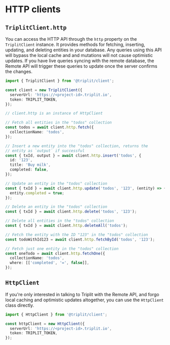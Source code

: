 # HTTP clients

## `TriplitClient.http`

You can access the HTTP API through the `http` property on the `TriplitClient` instance. It provides methods for fetching, inserting, updating, and deleting entities in your database. Any queries using this API will bypass the local cache and and mutations will not cause optimistic updates. If you have live queries syncing with the remote database, the Remote API will trigger these queries to update once the server confirms the changes.

```ts
import { TriplitClient } from '@triplit/client';

const client = new TriplitClient({
  serverUrl: 'https://<project-id>.triplit.io',
  token: TRIPLIT_TOKEN,
});

// client.http is an instance of HttpClient

// Fetch all entities in the "todos" collection
const todos = await client.http.fetch({
  collectionName: 'todos',
});

// Insert a new entity into the "todos" collection, returns the
// entity as `output` if successful
const { txId, output } = await client.http.insert('todos', {
  id: '123',
  title: 'Buy milk',
  completed: false,
});

// Update an entity in the "todos" collection
const { txId } = await client.http.update('todos', '123', (entity) => {
  entity.completed = true;
});

// Delete an entity in the "todos" collection
const { txId } = await client.http.delete('todos', '123');

// Delete all entities in the "todos" collection
const { txId } = await client.http.deleteAll('todos');

// Fetch the entity with the ID "123" in the "todos" collection
const todoWithId123 = await client.http.fetchById('todos', '123');

// Fetch just one entity in the "todos" collection
const oneTodo = await client.http.fetchOne({
  collectionName: 'todos',
  where: [['completed', '=', false]],
});
```

## `HttpClient`

If you're only interested in talking to Triplit with the Remote API, and forgo local caching and optimistic updates altogether, you can use the `HttpClient` class directly.

```ts
import { HttpClient } from '@triplit/client';

const httpClient = new HttpClient({
  serverUrl: 'https://<project-id>.triplit.io',
  token: TRIPLIT_TOKEN,
});
```
